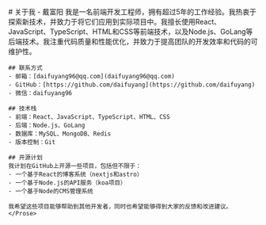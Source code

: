 
<Layout title="关于我们-戴富阳的博客">
<div
    class="px-4 py-10 max-w-3xl mx-auto sm:px-6 sm:py-12 lg:max-w-4xl lg:py-16 lg:px-8 xl:max-w-6xl flex justify-center"
  >
    <Prose>
    # 关于我 - 戴富阳
      我是一名前端开发工程师，拥有超过5年的工作经验。我热衷于探索新技术，并致力于将它们应用到实际项目中。我擅长使用React、JavaScript、TypeScript、HTML和CSS等前端技术，以及Node.js、GoLang等后端技术。我注重代码质量和性能优化，并致力于提高团队的开发效率和代码的可维护性。

    ## 联系方式
    - 邮箱：[daifuyang96@qq.com](daifuyang96@qq.com)
    - GitHub：[https://github.com/daifuyang](https://github.com/daifuyang)
    - 微信：daifuyang96

    ## 技术栈
    - 前端：React、JavaScript、TypeScript、HTML、CSS
    - 后端：Node.js、GoLang
    - 数据库：MySQL、MongoDB、Redis
    - 版本控制：Git

    ## 开源计划
    我计划在GitHub上开源一些项目，包括但不限于：
    - 一个基于React的博客系统（nextjs和astro）
    - 一个基于Node.js的API服务（koa项目）
    - 一个基于Node的CMS管理系统

    我希望这些项目能够帮助到其他开发者，同时也希望能够得到大家的反馈和改进建议。
    </Prose>

  </div>
</Layout>
